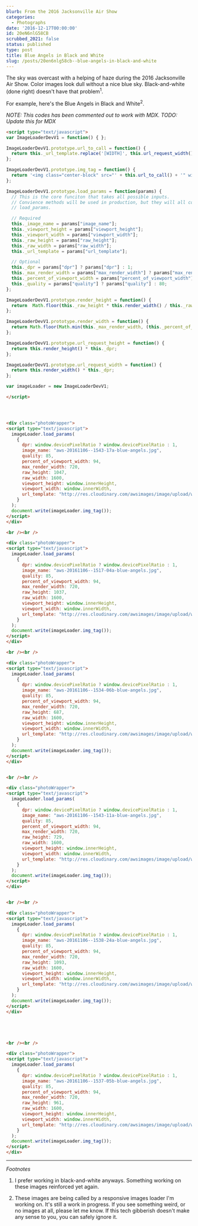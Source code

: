 ```yaml
---
blurb: From the 2016 Jacksonville Air Show
categories:
  - Photographs
date: '2016-12-17T00:00:00'
id: 20eN6nlG58CB
scrubbed_2021: false
status: published
type: post
title: Blue Angels in Black and White
slug: /posts/20en6nlg58cb--blue-angels-in-black-and-white
---
```


The sky was overcast with a helping of haze during the 2016 Jacksonville Air Show. Color images look dull without a nice blue sky. Black-and-white (done right) doesn't have that problem<sup>1</sup>.

For example, here's the Blue Angels in Black and White<sup>2</sup>.

*NOTE: This codes has been commented out to work with MDX. TODO: Update this for MDX*

```html
<script type="text/javascript">
var ImageLoaderDevV1 = function() { };

ImageLoaderDevV1.prototype.url_to_call = function() {
  return this._url_template.replace('[WIDTH]', this.url_request_width()).replace('[HEIGHT]', this.url_request_height()).replace('[QUALITY]', this._quality).replace('[IMAGE_NAME]', this._image_name) 
};

ImageLoaderDevV1.prototype.img_tag = function() {
  return '<img class="center-block" src="' + this.url_to_call() + '" width="' + this.render_width() + '" height="' + this.render_height() + '" />'
};

ImageLoaderDevV1.prototype.load_params = function(params) {
  // This is the core funciton that takes all possible inputs.
  // Convience methods will be used in production, but they will all communicate
  // load_params. 

  // Required
  this._image_name = params["image_name"];
  this._viewport_height = params["viewport_height"];
  this._viewport_width = params["viewport_width"];
  this._raw_height = params["raw_height"];
  this._raw_width = params["raw_width"];
  this._url_template = params["url_template"];

  // Optional 
  this._dpr = params["dpr"] ? params["dpr"] : 1;
  this._max_render_width = params["max_render_width"] ? params["max_render_width"] : params["raw_width"];
  this._percent_of_viewport_width = params["percent_of_viewport_width"] ? params["percent_of_viewport_width"] : 100;
  this._quality = params["quality"] ? params["quality"] : 80;
};

ImageLoaderDevV1.prototype.render_height = function() {
  return  Math.floor(this._raw_height * this.render_width() / this._raw_width );
};

ImageLoaderDevV1.prototype.render_width = function() {
  return Math.floor(Math.min(this._max_render_width, (this._percent_of_viewport_width * .01 * this._viewport_width)));
};

ImageLoaderDevV1.prototype.url_request_height = function() {
  return this.render_height() * this._dpr; 
};

ImageLoaderDevV1.prototype.url_request_width = function() {
  return this.render_width() * this._dpr; 
};

var imageLoader = new ImageLoaderDevV1;

</script>




<div class="photoWrapper">
<script type="text/javascript">
  imageLoader.load_params(
    {
      dpr: window.devicePixelRatio ? window.devicePixelRatio : 1,
      image_name: "aws-20161106--1543-17a-blue-angels.jpg",
      quality: 85,
      percent_of_viewport_width: 94,
      max_render_width: 720,
      raw_height: 1047,
      raw_width: 1600,
      viewport_height: window.innerHeight,
      viewport_width: window.innerWidth,
      url_template: "http://res.cloudinary.com/awsimages/image/upload/w_[WIDTH],h_[HEIGHT],q_[QUALITY]/i/[IMAGE_NAME]"
    }
  );
  document.write(imageLoader.img_tag());
</script>
</div>

<br /><br />

<div class="photoWrapper">
<script type="text/javascript">
  imageLoader.load_params(
    {
      dpr: window.devicePixelRatio ? window.devicePixelRatio : 1,
      image_name: "aws-20161106--1517-04a-blue-angels.jpg",
      quality: 85,
      percent_of_viewport_width: 94,
      max_render_width: 720,
      raw_height: 1037,
      raw_width: 1600,
      viewport_height: window.innerHeight,
      viewport_width: window.innerWidth,
      url_template: "http://res.cloudinary.com/awsimages/image/upload/w_[WIDTH],h_[HEIGHT],q_[QUALITY]/i/[IMAGE_NAME]"
    }
  );
  document.write(imageLoader.img_tag());
</script>
</div>

<br /><br />

<div class="photoWrapper">
<script type="text/javascript">
  imageLoader.load_params(
    {
      dpr: window.devicePixelRatio ? window.devicePixelRatio : 1,
      image_name: "aws-20161106--1534-06b-blue-angels.jpg",
      quality: 85,
      percent_of_viewport_width: 94,
      max_render_width: 720,
      raw_height: 687,
      raw_width: 1600,
      viewport_height: window.innerHeight,
      viewport_width: window.innerWidth,
      url_template: "http://res.cloudinary.com/awsimages/image/upload/w_[WIDTH],h_[HEIGHT],q_[QUALITY]/i/[IMAGE_NAME]"
    }
  );
  document.write(imageLoader.img_tag());
</script>
</div>


<br /><br />

<div class="photoWrapper">
<script type="text/javascript">
  imageLoader.load_params(
    {
      dpr: window.devicePixelRatio ? window.devicePixelRatio : 1,
      image_name: "aws-20161106--1543-11a-blue-angels.jpg",
      quality: 85,
      percent_of_viewport_width: 94,
      max_render_width: 720,
      raw_height: 729,
      raw_width: 1600,
      viewport_height: window.innerHeight,
      viewport_width: window.innerWidth,
      url_template: "http://res.cloudinary.com/awsimages/image/upload/w_[WIDTH],h_[HEIGHT],q_[QUALITY]/i/[IMAGE_NAME]"
    }
  );
  document.write(imageLoader.img_tag());
</script>
</div>


<br /><br />

<div class="photoWrapper">
<script type="text/javascript">
  imageLoader.load_params(
    {
      dpr: window.devicePixelRatio ? window.devicePixelRatio : 1,
      image_name: "aws-20161106--1538-24a-blue-angels.jpg",
      quality: 85,
      percent_of_viewport_width: 94,
      max_render_width: 720,
      raw_height: 1093,
      raw_width: 1600,
      viewport_height: window.innerHeight,
      viewport_width: window.innerWidth,
      url_template: "http://res.cloudinary.com/awsimages/image/upload/w_[WIDTH],h_[HEIGHT],q_[QUALITY]/i/[IMAGE_NAME]"
    }
  );
  document.write(imageLoader.img_tag());
</script>
</div>





<br /><br />

<div class="photoWrapper">
<script type="text/javascript">
  imageLoader.load_params(
    {
      dpr: window.devicePixelRatio ? window.devicePixelRatio : 1,
      image_name: "aws-20161106--1537-05b-blue-angels.jpg",
      quality: 85,
      percent_of_viewport_width: 94,
      max_render_width: 720,
      raw_height: 961,
      raw_width: 1600,
      viewport_height: window.innerHeight,
      viewport_width: window.innerWidth,
      url_template: "http://res.cloudinary.com/awsimages/image/upload/w_[WIDTH],h_[HEIGHT],q_[QUALITY]/i/[IMAGE_NAME]"
    }
  );
  document.write(imageLoader.img_tag());
</script>
</div>


```









---


_Footnotes_

1. I prefer working in black-and-white anyways. Something working on these images reinforced yet again.

2. These images are being called by a responsive images loader I'm working on. It's still a work in progress. If you see something weird, or no images at all, please let me know. If this tech gibberish doesn't make any sense to you, you can safely ignore it.
